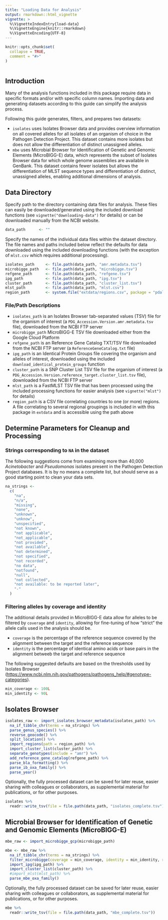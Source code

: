 ```yaml
---
title: "Loading Data for Analysis"
output: rmarkdown::html_vignette
vignette: >
  %\VignetteIndexEntry{load-data}
  %\VignetteEngine{knitr::rmarkdown}
  %\VignetteEncoding{UTF-8}
---
```


```r
knitr::opts_chunk$set(
  collapse = TRUE,
  comment = "#>"
)
```

```r
```
## Introduction 
Many of the analysis functions included in this package require data in specific
formats and/or with specific column names. Importing data and generating
datasets according to this guide can simplify the analysis process.

Following this guide generates, filters, and prepares two datasets:

* `isolates` uses Isolates Browser data and provides overview information on all covered alleles for all isolates of an organism of choice in the Pathogen Detection Project. This dataset contains more isolates but does not allow the differentiation of distinct unassigned alleles.
* `mbe` uses Microbial Browser for Identification of Genetic and Genomic Elements (MicroBIGG-E) data, which represents the subset of Isolates Browser data for which whole genome assemblies are available in GenBank. This dataset contains fewer isolates but allows the differentiation of MLST sequence types and differentiation of distinct, unassigned alleles, enabling additional dimensions of analysis.

## Data Directory

Specify path to the directory containing data files for analysis. These files
can easily be downloaded/generated using the included download functions (see
`vignette("downloading-data")` for details) or can be downloaded manually from the
NCBI website.

```r
data_path      <- ""
```

Specify the names of the individual data files within the dataset directory. The
file names and paths included below reflect the defaults for data downloaded
using the included downloading functions (with the exception of `mlst.csv` which
requires additional processing).

```r
isolates_path     <- file.path(data_path, "amr.metadata.tsv")
microbigge_path   <- file.path(data_path, "microbigge.tsv")
refgene_path      <- file.path(data_path, "refgene.tsv")
ipg_path          <- file.path(data_path, "ipg.tsv")
cluster_path      <- file.path(data_path, "cluster_list.tsv")
mlst_path         <- file.path(data_path, "mlst.csv")
region_path       <- system.file("extdata/regions.csv", package = "pdallele")
```

### File/Path Descriptions
* `isolates_path` is an Isolates Browser tab-separated values (TSV) file for the organism of interest (a `PDG_Accession.Version.amr.metadata.tsv` file), downloaded from the NCBI FTP server 
* `microbigge_path` MicroBIGG-E TSV file downloaded either from the Google Cloud Platform
* `refgene_path` is an Reference Gene Catalog TXT/TSV file downloaded from the NCBI FTP server (a `ReferenceGeneCatalog.txt` file)
* `ipg_path` is an Identical Protein Groups file covering the organism and alleles of interest, downloaded using the included `download_identical_protein_groups` function
* `cluster_path` is a SNP Cluster List TSV file for the organism of interest (a `PDG_Accession.Version.reference_target.cluster_list.tsv` file), downloaded from the NCBI FTP server
* `mlst_path` is a FastMLST TSV file that has been processed using the included processing functions for easier analysis (see `vignette("mlst")` for details)
* `region_path` is a CSV file correlating countries to one (or more) regions. A file correlating to several regional groupings is included in with this package in `extdata` and is accessible using the path above

## Determine Parameters for Cleanup and Processing
### Strings corresponding to `NA` in the dataset
The following suggestions come from examining more than 40,000 *Acinetobacter*
and *Pseudomonas* isolates present in the Pathogen Detection Project databases.
It is by no means a complete list, but should serve as a good starting point to
clean your data sets.

```r
na_strings <-
  c(
    "na",
    "n/a",
    "missing",
    "none",
    "unknown",
    "unknow",
    "unspecified",
    "not known",
    "not applicable",
    "not_applicable",
    "not provided",
    "not available",
    "not determined",
    "not specified",
    "not recorded",
    "no data",
    "notfound",
    "null",
    "not collected",
    "not available: to be reported later",
    "-"
  )
```

### Filtering alleles by coverage and identity
The additional details provided in MicroBIGG-E data allow for alleles to be
filtered by `coverage` and `identity`, allowing for fine-tuning of how "strict"
the allele calls used in the analysis should be.

* `coverage` is the percentage of the reference sequence covered by the alignment between the target and the reference sequence
* `identity` is the percentage of identical amino acids or base pairs in the alignment betweeb the target and reference sequence

The following suggested defaults are based on the thresholds used by Isolates
Browser
(<https://www.ncbi.nlm.nih.gov/pathogens/pathogens_help/#genotype-categories>).

```r
min_coverage <- 100L
min_identity <- 90L
```

## Isolates Browser
```r
isolates_raw <- import_isolates_browser_metadata(isolates_path) %>%
  na_if_tibble_chr(terms = na_strings) %>%
  parse_genus_species() %>%
  reverse_geocode() %>%
  split_location() %>%
  import_regions(path = region_path) %>%
  import_cluster_list(cluster_path) %>%
  separate_genotypes(include = "amr") %>%
  add_reference_gene_catalog(refgene_path) %>%
  parse_bla_formatting() %>%
  parse_ib_oxa_family() %>%
  parse_year()
```

Optionally, the fully processed dataset can be saved for later reuse, easier
sharing with colleagues or collaborators, as supplemental material for
publications, or for other purposes.

```r
isolates %>%
  readr::write_tsv(file = file.path(data_path, "isolates_complete.tsv"))
```

## Microbial Browser for Identification of Genetic and Genomic Elements (MicroBIGG-E)
```r
mbe_raw <- import_microbigge_gcp(microbigge_path)

mbe <- mbe_raw %>%
  na_if_tibble_chr(terms = na_strings) %>%
  filter_microbigge(coverage = min_coverage, identity = min_identity, remove = remove_mbe_allele_types) %>%
  import_ipg(ipg_path) %>%
  import_cluster_list(cluster_path) %>%
  #import_mlst(mlst_path) %>%
  parse_mbe_oxa_family()
```

Optionally, the fully processed dataset can be saved for later reuse, easier
sharing with colleagues or collaborators, as supplemental material for
publications, or for other purposes.

```r
mbe %>%
  readr::write_tsv(file = file.path(data_path, "mbe_complete.tsv"))
```
